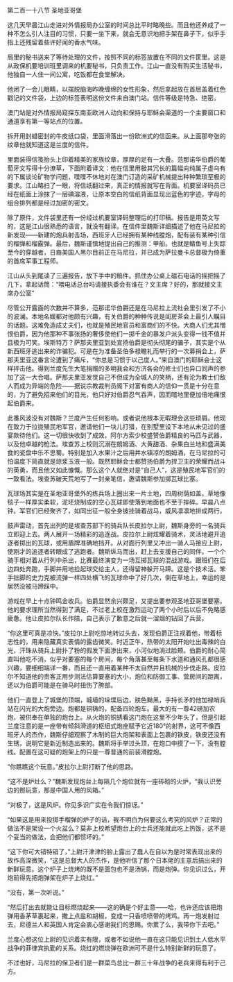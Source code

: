 

第二百一十八节 圣地亚哥堡

这几天早晨江山走进对外情报局办公室的时间总比平时略晚些。而且他还养成了一种不怎么引人注目的习惯，只要一坐下来，就会无意识地把手架在鼻子下，似乎手指上还残留着些许好闻的香水气味。

局里的秘书送来了等待处理的文件，按照不同的标签放置在不同的文件筐里。这是从政保机要培训班里调来的机要秘书，只负责工作。江山一直没有购买生活秘书，他独自一人住一间公寓，吃饭都在食堂解决。

他闭了一会儿眼睛，以摆脱脑海昨晚缠绵的女性形象，然后拿起放在首层盖着红色戳记的文件袋，上边的标签表明这份文件来自澳门站。信件等级是特急、绝密。

澳门站是对外情报局窥探东南亚欧洲人动向和保持与耶稣会渠道的一个主要窗口和通道享有第一等站点的位置。

拆开用封蜡密封的牛皮纸口袋，里面滑落出一份欧洲式的信函来。从上面那夸张的纹章他就知道这是兰度的信件。

里面装得信笺抬头上印着精美的家族纹章，厚厚的足有一大叠。范那诺华伯爵的葡萄牙文写得十分潦草，下面附着译文：他在信里用极其冗长的篇幅向纯属子虚乌有的下属谈论矿物学问题，喋喋不休地对在澳门订造的采矿机械提出种种繁琐至极的要求。江山略扫了一眼，将信纸翻过来，真正的情报就写在背面。机要室译码员已经在纸面上涂抹了一层碘溶液，让原本空白的信纸背面显现出蓝色的字迹，字母的组合排列都是经过加密的密文。

除了原件，文件袋里还有一份经过机要室译码整理后的打印稿。报告是用英文写的，这是江山很熟悉的语言，就没有翻译。在信件里魏斯详细描述了他在马尼拉的新发现——新建的炮兵射击场，西班牙人已经拥有某种线膛炮，配有装有某种引信的榴弹和榴霰弹。最后，魏斯谨慎地提出自己的推测：甲船。也就是鲭鱼号上失踪至今的穿越者，日裔美国人黑尔目前正在马尼拉，并已成为萨拉曼卡总督极为倚重的首席军事工程师。

江山从头到尾读了三遍报告，放下手中的稿件。抓住办公桌上磁石电话的摇把摇了几下，拿起话筒：“喂电话总台吗请接执委会有谁在？文主席？好的，那就接文主席办公室”

尽管公开露面的次数并不算多，范那诺华伯爵还是在马尼拉上流社会里引发了不小的波澜。本地名媛都对他颇有兴趣，有关伯爵的种种传说是闺房茶会上最引人瞩目的话题。这难免造成丈夫们，也就是殖民地官员和富商们的不快。大商人们尤其憎恨伯爵，因为他那种不事张扬的奢侈使他们一掷千金的暴发户派头变得一钱不值并且极为可笑。埃斯特万？萨那夫里亚到处宣扬伯爵是彻头彻尾的骗子，其实是个从新西班牙逃出来的诈骗犯。可是在为准备圣伯多禄瞻礼而举行的一次募捐会上，萨那夫里亚这番言论遭到了痛斥，“你总是习惯于以己度人。”来自澳门的耶稣会士这样抨击他。得到兰度先生大笔捐赠的多明我会和方济各会的修士们也异口同声的参加了这一大合唱。萨那夫里亚发觉自己不但成为全城人的笑柄，还有沦为教士们敌人而成为异端的危险――据说宗教裁判员阁下对富有商人的信仰一贯是十分在意的，为了避免招来他们的目光，他只好对伯爵忍气吞声，因而暗地里便加倍地痛恨起伯爵来。

此番风波没有对魏斯？兰度产生任何影响。或者说他根本无暇理会这些琐屑。他现在致力于拉拢殖民地军官，邀请他们一块儿打猎，在别墅里设下本地从未见过的盛宴款待他们。这一切很快收到了成效，阿尔方索少校盛赞伯爵精良的马匹与武器，以及他卓越的枪法。埃查苏上校则沉溺在朗姆酒、大黄甜酒、杂果白兰地和盛满美食的瓷盘中乐不思蜀。特别是加入水果汁之后用井水镇凉的朗姆酒，在马尼拉的可怕温度下简直就是琼浆玉液一般。既然耶稣会士都赞扬伯爵为捍卫主的荣耀而战斗的英勇，而且他又如此慷慨。那么这个人就绝对是“自己人”，这是殖民地军官们的一致看法。埃查苏破天荒地写了一封亲笔信，邀请魏斯参加掷瓦球比塞。

瓦球场其实是在圣地亚哥堡外的练兵场上圈出来一片土地，四周树荫如盖，草地像毯子一样厚实柔软，泥坯烧制成的空心瓦球即使落到地面也不至于摔碎。早晨八点钟。军官们已经聚齐了，如同出征一般全身披挂骑着战马，威风凛凛地排成两行。

鼓声雷动，首先出列的是埃查苏部下的骑兵队长皮拉尔上尉，魏斯身旁的一名骑兵立即迎上去。两人展开一场精彩的追逐战。皮拉尔上尉炫耀着骑术，灵活地避开追逐者掷出的瓦球，或用盾牌准确地挡开。从对面行列里又冲出一骑人马接应上尉，使刚才的追逐者转眼成了逃跑者。魏斯纵马而出，赶上去支援自己的同伴。一个个骑手相对着从行列中杀出，比赛最终演变为一场互掷瓦球的混战游戏。跟班们在后边四处奔跑，手脚并用地捡起球交给主人，还得留神躲开马蹄。这是个技术活。笨手拙脚的史力克被流弹一样四处横飞的瓦球命中了好几次，倒在草地上，幸运的是居然没被马蹄踩中。

游戏在早上十点钟鸣金收兵。伯爵显然余兴颇足，又提出要参观圣地亚哥堡要塞。他的要求理所当然得到了满足，不过老上校在激烈运动了两个小时后以后不免略感疲惫。他让皮拉尔队长作陪，自己表示了歉意之后就一溜烟的钻回了兵营。

“你这里可真是凉快。”皮拉尔上尉吃惊地转过头去，发现伯爵正注视着他，带着标志性的，用来隐藏真实表情的露齿微笑。时近正午，热带的太阳开始吐出毒辣的白光，汗珠从骑兵上尉扑了粉的假发下面渗出来，小河似地淌过脸颊。伯爵的耐心简直叫他吃不消，似乎对要塞的每个房间，每个角落甚至每条下水道和通风孔都很感兴趣，要细细端详一番，而且还一直用着某种不太自然并且机械的步伐走路。皮拉尔不知道他的贵客正用步测法估算要塞的大小，炮位和防御工事、营房间的距离，还以为伯爵可能是在骑马时扭伤了胯部。

他们一直登上了城堡的顶端，城墙的垛堞后边，肤色黝黑，手持长矛的他加禄哨兵站在闪光的大炮旁边。炮都是铜铸的，配备四轮炮车。最大的有一尊42磅加农炮，被供奉在单独的炮台上。从火炮的铜锈看这门炮在这里不少年头了，但是引起兰度注意的是一座带有倾斜滑道的枢纽式炮座赋予它近180°的射界，这可不像西班牙人的杰作，魏斯仔细观察了木制的巨大炮架和表面上包裹的铁皮，铁皮还没有生锈，说明它是新近制造出来的。魏斯将手举过头顶，在炮口中摸了一下，没有膛线。配置在这可疑的炮架上的只是一尊普通的前装滑膛炮。

“你瞧瞧这个玩意。”皮拉尔上尉打断了他的思路。

“这不是炉灶么？”魏斯发现炮台上每隔几个炮位就有一座砖砌的火炉，“我认识旁边的那玩意，那是中国人用的风箱。”

“对极了，这是风炉。你见多识广实在令我们惊讶。”

“如果这是用来投掷手榴弹的炉子的话，我不明白为何要这么考究的风炉？正常的做法不是架设一个火盆么？莫非上校希望炮台上的士兵还能就此吃上热饭，这不是个妥当的做法，会把他们都惯坏的。”

“这下你可大错特错了，”上尉汗津津的脸上露出了蠢人在自以为是时常表现出来的故作高深微笑，“这是总督大人的杰作，是他听信了那个日本佬的主意后搞出来的新鲜玩意。这个炉子上烧烤的既不是面包也不是汤锅，而是炮弹。你见识过么，开炮前得先把炮弹架在炉子上烧红。”

“没有，第一次听说。”

“然后打出去就能让目标燃烧起来――这的确是个好主意――哈，也许还应该把炮弹用香茅草裹起来，撒上点盐和胡椒，变成一只香喷喷带的烤鸡。再一炮发射过去，尼德兰人和英国人肯定会衷心感谢我们的恩赐。你累了么，我带你下去吧。”

兰度心想这位上尉的见识着实有限，或者不如说他一直在这只能见识到土人低水平战争的菲律宾执勤的关系。烧红的燃烧弹在欧洲可不是什么特别新鲜的玩意了。

不过也好，马尼拉的保卫者们是一群菜鸟总比一群三十年战争的老兵来得有利于己方。

